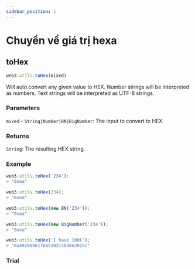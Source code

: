 ```yaml
---
sidebar_position: 1
---
```


# Chuyển về giá trị hexa
## toHex
```javascript
web3.utils.toHex(mixed)
```
Will auto convert any given value to HEX. Number strings will be interpreted as numbers. Text strings will be interpreted as UTF-8 strings.

### Parameters
`mixed` - `String|Number|BN|BigNumber`: The input to convert to HEX.
### Returns
`String`: The resulting HEX string.

### Example
```javascript
web3.utils.toHex('234');
> "0xea"

web3.utils.toHex(234);
> "0xea"

web3.utils.toHex(new BN('234'));
> "0xea"

web3.utils.toHex(new BigNumber('234'));
> "0xea"

web3.utils.toHex('I have 100€');
> "0x49206861766520313030e282ac"
```
### Trial
<ToHex/>